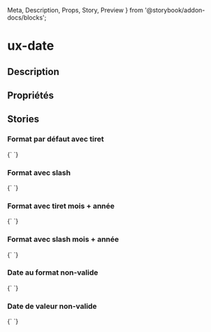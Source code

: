  Meta,
  Description,
  Props,
  Story,
  Preview
} from '@storybook/addon-docs/blocks';

# ux-date

<Meta title="Components|Typography/Date" />

## Description

<Description of="ux-date" />

## Propriétés

<Props of="ux-date" />

## Stories

### Format par défaut avec tiret

<Preview>
  <Story name="date" height="20px">
    {`
    <ux-date value="31-12-2020"></ux-date>
    `}
  </Story>
</Preview>

### Format avec slash

<Preview>
  <Story name="format slash" height="20px">
    {`
    <ux-date value="31/12/2020" format-in="dd/mm/yyyy"></ux-date>
    `}
  </Story>
</Preview>

### Format avec tiret mois + année

<Preview>
  <Story name="tiret mois + année" height="20px">
    {`
    <ux-date value="12-20" format-in="mm-yy"></ux-date>
    `}
  </Story>
</Preview>

### Format avec slash mois + année

<Preview>
  <Story name="slash mois + année" height="20px">
    {`
    <ux-date value="12/20" format-in="mm/yy"></ux-date>
    `}
  </Story>
</Preview>

### Date au format non-valide

<Preview>
  <Story name="format error" height="20px">
    {`
    <ux-date value="310-12-9999"></ux-date>
    `}
  </Story>
</Preview>

### Date de valeur non-valide

<Preview>
  <Story name="value error" height="20px">
    {`
    <ux-date value="32-12-9999"></ux-date>
    `}
  </Story>
</Preview>
